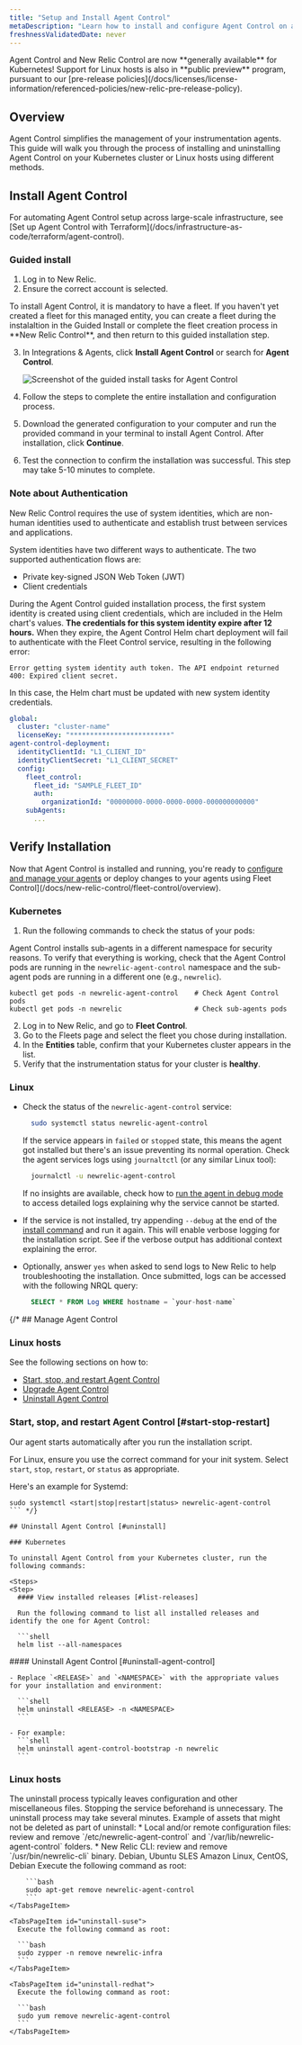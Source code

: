 ```yaml
---
title: "Setup and Install Agent Control"
metaDescription: "Learn how to install and configure Agent Control on a Kubernetes cluster."
freshnessValidatedDate: never
---
```


<Callout variant="important">
  Agent Control and New Relic Control are now **generally available** for Kubernetes! Support for Linux hosts is also in **public preview** program, pursuant to our [pre-release policies](/docs/licenses/license-information/referenced-policies/new-relic-pre-release-policy).
</Callout>

## Overview

Agent Control simplifies the management of your instrumentation agents. This guide will walk you through the process of installing and uninstalling Agent Control on your Kubernetes cluster or Linux hosts using different methods. 

## Install Agent Control

<Callout title="tip">
For automating Agent Control setup across large-scale infrastructure, see [Set up Agent Control with Terraform](/docs/infrastructure-as-code/terraform/agent-control).
</Callout>

### Guided install
1. Log in to New Relic.
2. Ensure the correct account is selected.

<Callout title="important">
    To install Agent Control, it is mandatory to have a fleet. If you haven't yet created a fleet for this managed entity, you can create a fleet during the instalaltion in the Guided Install or complete the fleet creation process in **New Relic Control**, and then return to this guided installation step.
</Callout>

3. In Integrations & Agents, click **Install Agent Control** or search for **Agent Control**.
   
   <img
     title="Agent Control guided install"
     alt="Screenshot of the guided install tasks for Agent Control"
     src="/images/agent-control-guided-install.webp"
   />

4. Follow the steps to complete the entire installation and configuration process.
5. Download the generated configuration to your computer and run the provided command in your terminal to install Agent Control. After installation, click **Continue**.
6. Test the connection to confirm the installation was successful. This step may take 5-10 minutes to complete.

### Note about Authentication

New Relic Control requires the use of system identities, which are non-human identities used to authenticate and establish trust between services and applications.

System identities have two different ways to authenticate. The two supported authentication flows are:
* Private key-signed JSON Web Token (JWT)
* Client credentials

During the Agent Control guided installation process, the first system identity is created using client credentials, which are included in the Helm chart's values. **The credentials for this system identity expire after 12 hours.** 
When they expire, the Agent Control Helm chart deployment will fail to authenticate with the Fleet Control service, resulting in the following error:

```
Error getting system identity auth token. The API endpoint returned 400: Expired client secret.
```

In this case, the Helm chart must be updated with new system identity credentials.
```yaml
global:
  cluster: "cluster-name"
  licenseKey: "*************************"
agent-control-deployment:
  identityClientId: "L1_CLIENT_ID"
  identityClientSecret: "L1_CLIENT_SECRET"
  config:
    fleet_control:
      fleet_id: "SAMPLE_FLEET_ID"
      auth:
        organizationId: "00000000-0000-0000-0000-000000000000"
    subAgents:
      ...
```

## Verify Installation

Now that Agent Control is installed and running, you're ready to [configure and manage your agents](/docs/new-relic-control/agent-control/configuration) or deploy changes to your agents using Fleet Control](/docs/new-relic-control/fleet-control/overview).

### Kubernetes

1. Run the following commands to check the status of your pods:

  Agent Control installs sub-agents in a different namespace for security reasons. To verify that everything is working, check that the Agent Control pods are running in the `newrelic-agent-control` namespace and the sub-agent pods are running in a different one (e.g., `newrelic`).


  ```shell
  kubectl get pods -n newrelic-agent-control    # Check Agent Control pods
  kubectl get pods -n newrelic                  # Check sub-agents pods
  ```

2. Log in to New Relic, and go to **Fleet Control**.
3. Go to the Fleets page and select the fleet you chose during installation.
4. In the **Entities** table, confirm that your Kubernetes cluster appears in the list.
5. Verify that the instrumentation status for your cluster is **healthy**.

### Linux

* Check the status of the `newrelic-agent-control` service: 
  
  ```bash
    sudo systemctl status newrelic-agent-control
  ```

  If the service appears in `failed` or `stopped` state, this means the agent got installed but there's an issue preventing its normal operation.
  Check the agent services logs using `journaltctl` (or any similar Linux tool):

  ```bash 
    journalctl -u newrelic-agent-control
  ```
  
  If no insights are available, check how to [run the agent in debug mode](/docs/new-relic-agent-control#debug) to access detailed logs explaining why the service cannot be started. 
* If the service is not installed, try appending `--debug` at the end of the [install command](#cli) and run it again. This will enable verbose logging for the installation script. See if the verbose output has additional context explaining the error.
* Optionally, answer `yes` when asked to send logs to New Relic to help troubleshooting the installation. Once submitted, logs can be accessed with the following NRQL query:
  
  ```sql
    SELECT * FROM Log WHERE hostname = `your-host-name`
  ```

{/* ## Manage Agent Control

### Linux hosts

See the following sections on how to:

* [Start, stop, and restart Agent Control](#start-stop-restart)
* [Upgrade Agent Control](#upgrade)
* [Uninstall Agent Control](#uninstall)

### Start, stop, and restart Agent Control [#start-stop-restart]

Our agent starts automatically after you run the installation script. 

For Linux, ensure you use the correct command for your init system. Select `start`, `stop`, `restart`, or `status` as appropriate. 

Here's an example for Systemd:

```shell
sudo systemctl <start|stop|restart|status> newrelic-agent-control
``` */}

## Uninstall Agent Control [#uninstall]

### Kubernetes

To uninstall Agent Control from your Kubernetes cluster, run the following commands:

<Steps>
<Step>
  #### View installed releases [#list-releases]

  Run the following command to list all installed releases and identify the one for Agent Control:

  ```shell
  helm list --all-namespaces
  ```
</Step>

  <Step>
    #### Uninstall Agent Control [#uninstall-agent-control]

    - Replace `<RELEASE>` and `<NAMESPACE>` with the appropriate values for your installation and environment:

      ```shell
      helm uninstall <RELEASE> -n <NAMESPACE>
      ```

    - For example:
      ```shell
      helm uninstall agent-control-bootstrap -n newrelic
      ```

 </Step>
</Steps>

### Linux hosts

<Callout variant="important">
  The uninstall process typically leaves configuration and other miscellaneous files. Stopping the service beforehand is unnecessary. The uninstall process may take several minutes.
  Example of assets that might not be deleted as part of uninstall:
  * Local and/or remote configuration files: review and remove `/etc/newrelic-agent-control` and `/var/lib/newrelic-agent-control` folders.
  * New Relic CLI: review and remove `/usr/bin/newrelic-cli` binary.
</Callout>

<Tabs>
  <TabsBar>
    <TabsBarItem id="uninstall-debian">Debian, Ubuntu</TabsBarItem>
    <TabsBarItem id="uninstall-suse">SLES</TabsBarItem>
    <TabsBarItem id="uninstall-redhat">Amazon Linux, CentOS, Debian</TabsBarItem>
  </TabsBar>

  <TabsPages>
    <TabsPageItem id="uninstall-debian">
      Execute the following command as root:

        ```bash
        sudo apt-get remove newrelic-agent-control
        ```
    </TabsPageItem>

    <TabsPageItem id="uninstall-suse">
      Execute the following command as root:

      ```bash
      sudo zypper -n remove newrelic-infra
      ```
    </TabsPageItem>

    <TabsPageItem id="uninstall-redhat">
      Execute the following command as root:

      ```bash
      sudo yum remove newrelic-agent-control
      ```
    </TabsPageItem>
  </TabsPages>
</Tabs>
